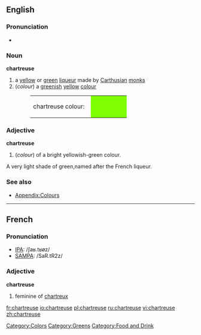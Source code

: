==English==

===Pronunciation===
*{{audio|en-us-chartreuse.ogg|Audio (US)}}

===Noun===
'''chartreuse '''
# a [[yellow]] or [[green]] [[liqueur]] made by [[Carthusian]] [[monk]]s
#(''colour'') a [[green]]ish [[yellow]] [[colour]]
#:<table><tr><td>chartreuse colour: &nbsp;</td><td bgcolor="#7FFF00" width="80">&nbsp; </td></tr></table>

===Adjective===
'''chartreuse'''
#(''colour'') of a bright yellowish-green colour.
A very light shade of green,named after the French liqueur.

===See also===
*[[Wiktionary_Appendix:Colours|Appendix:Colours]]

[[Category:Colors]]
[[Category:Greens]]
[[Category:Food and Drink]]
----

==French==

===Pronunciation===
*[[w:IPA|IPA]]: /ʃaʁ.tʁøz/
*[[w:SAMPA|SAMPA]]: /SaR.tR2z/

===Adjective===
'''chartreuse'''

# feminine of [[chartreux]]

[[fr:chartreuse]]
[[io:chartreuse]]
[[pl:chartreuse]]
[[ru:chartreuse]]
[[vi:chartreuse]]
[[zh:chartreuse]]